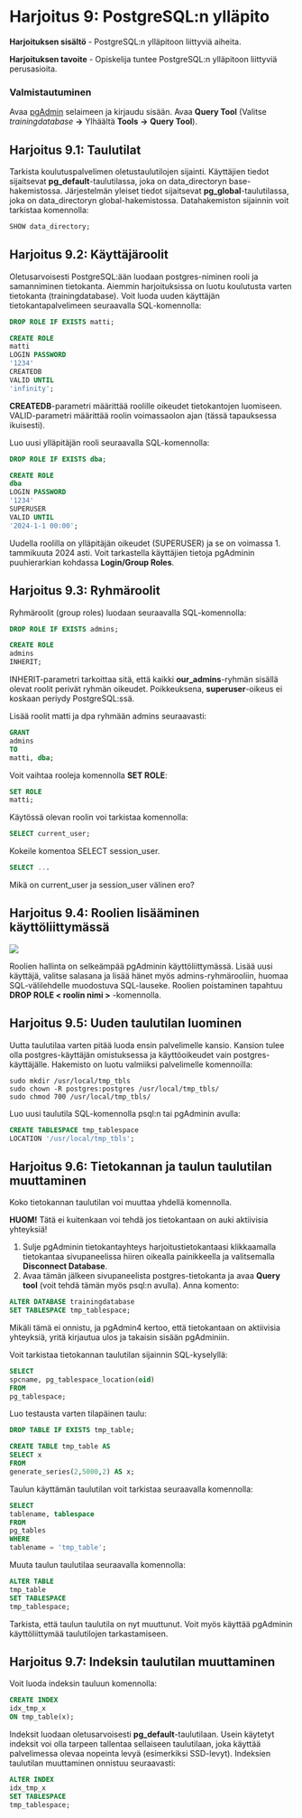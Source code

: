 # Harjoitus 9: PostgreSQL:n ylläpito

**Harjoituksen sisältö** - PostgreSQL:n ylläpitoon liittyviä aiheita.

**Harjoituksen tavoite** - Opiskelija tuntee PostgreSQL:n ylläpitoon liittyviä perusasioita.

### Valmistautuminen

Avaa [pgAdmin](/pgadmin) selaimeen ja kirjaudu sisään.  Avaa **Query Tool** (Valitse _trainingdatabase_ **->** Ylhäältä **Tools** **->** **Query Tool**).

## Harjoitus 9.1: Taulutilat

Tarkista koulutuspalvelimen oletustaulutilojen sijainti. Käyttäjien tiedot sijaitsevat **pg_default**-taulutilassa, joka on data_directoryn base-hakemistossa. Järjestelmän yleiset tiedot sijaitsevat **pg_global**-taulutilassa, joka on data_directoryn global-hakemistossa. Datahakemiston sijainnin voit tarkistaa komennolla:

:::code-box
```sql
SHOW data_directory;
```
:::

## Harjoitus 9.2: Käyttäjäroolit

Oletusarvoisesti PostgreSQL:ään luodaan postgres-niminen rooli ja samanniminen tietokanta. Aiemmin harjoituksissa on luotu koulutusta varten tietokanta (trainingdatabase). Voit luoda uuden käyttäjän tietokantapalvelimeen seuraavalla SQL-komennolla:

:::code-box
```sql
DROP ROLE IF EXISTS matti;

CREATE ROLE
matti
LOGIN PASSWORD
'1234'
CREATEDB
VALID UNTIL
'infinity';
```
:::

**CREATEDB**-parametri määrittää roolille oikeudet tietokantojen luomiseen. VALID-parametri määrittää roolin voimassaolon ajan (tässä tapauksessa ikuisesti).

Luo uusi ylläpitäjän rooli seuraavalla SQL-komennolla:

:::code-box
```sql
DROP ROLE IF EXISTS dba;

CREATE ROLE
dba
LOGIN PASSWORD
'1234'
SUPERUSER
VALID UNTIL
'2024-1-1 00:00';
```
:::

Uudella roolilla on ylläpitäjän oikeudet (SUPERUSER) ja se on voimassa 1. tammikuuta 2024 asti.
Voit tarkastella käyttäjien tietoja pgAdminin puuhierarkian kohdassa **Login/Group Roles**.

## Harjoitus 9.3: Ryhmäroolit

Ryhmäroolit (group roles) luodaan seuraavalla SQL-komennolla:

:::code-box
```sql
DROP ROLE IF EXISTS admins;

CREATE ROLE
admins
INHERIT;
```
:::

INHERIT-parametri tarkoittaa sitä, että kaikki **our_admins**-ryhmän sisällä olevat roolit perivät ryhmän oikeudet. Poikkeuksena, **superuser**-oikeus ei koskaan periydy PostgreSQL:ssä.

Lisää roolit matti ja dpa ryhmään admins seuraavasti:

:::code-box
```sql
GRANT
admins
TO
matti, dba;
```
:::

Voit vaihtaa rooleja komennolla **SET ROLE**:

:::code-box
```sql
SET ROLE
matti;
```
:::

Käytössä olevan roolin voi tarkistaa komennolla:

::: code-box
```sql
SELECT current_user;
```
:::

Kokeile komentoa SELECT session_user.

:::code-box
```sql
SELECT ...
```
:::

:::hint-box
Mikä on current_user ja session_user välinen ero?
:::

## Harjoitus 9.4: Roolien lisääminen käyttöliittymässä

![](img/pgadminrooli.png)

Roolien hallinta on selkeämpää pgAdminin käyttöliittymässä. Lisää uusi käyttäjä, valitse salasana ja lisää hänet myös admins-ryhmärooliin, huomaa SQL-välilehdelle muodostuva SQL-lauseke. Roolien poistaminen tapahtuu **DROP ROLE < roolin nimi >** -komennolla.

## Harjoitus 9.5: Uuden taulutilan luominen

Uutta taulutilaa varten pitää luoda ensin palvelimelle kansio. Kansion tulee olla postgres-käyttäjän omistuksessa ja käyttöoikeudet vain postgres-käyttäjälle. Hakemisto on luotu valmiiksi palvelimelle komennoilla:

```
sudo mkdir /usr/local/tmp_tbls
sudo chown -R postgres:postgres /usr/local/tmp_tbls/
sudo chmod 700 /usr/local/tmp_tbls/
```

Luo uusi taulutila SQL-komennolla psql:n tai pgAdminin avulla:

:::code-box
```sql
CREATE TABLESPACE tmp_tablespace
LOCATION '/usr/local/tmp_tbls';
```
:::

## Harjoitus 9.6: Tietokannan ja taulun taulutilan muuttaminen

Koko tietokannan taulutilan voi muuttaa yhdellä komennolla.

:::hint-box
**HUOM!** Tätä ei kuitenkaan voi tehdä jos tietokantaan on auki aktiivisia yhteyksiä!
:::

1. Sulje pgAdminin tietokantayhteys harjoitustietokantaasi klikkaamalla tietokantaa sivupaneelissa hiiren oikealla painikkeella ja valitsemalla **Disconnect Database**.
2. Avaa tämän jälkeen sivupaneelista postgres-tietokanta ja avaa **Query tool** (voit tehdä tämän myös psql:n avulla). Anna komento:

:::code-box
```sql
ALTER DATABASE trainingdatabase
SET TABLESPACE tmp_tablespace;
```
:::

:::hint-box
Mikäli tämä ei onnistu, ja pgAdmin4 kertoo, että tietokantaan on aktiivisia yhteyksiä, yritä kirjautua ulos ja takaisin sisään pgAdminiin.
:::

Voit tarkistaa tietokannan taulutilan sijainnin SQL-kyselyllä:

:::code-box
```sql
SELECT
spcname, pg_tablespace_location(oid)
FROM
pg_tablespace;
```
:::

Luo testausta varten tilapäinen taulu:

:::code-box
```sql
DROP TABLE IF EXISTS tmp_table;

CREATE TABLE tmp_table AS
SELECT x
FROM
generate_series(2,5000,2) AS x;
```
:::

Taulun käyttämän taulutilan voit tarkistaa seuraavalla komennolla:

:::code-box
```sql
SELECT
tablename, tablespace
FROM
pg_tables
WHERE
tablename = 'tmp_table';
```
:::

Muuta taulun taulutilaa seuraavalla komennolla:

:::code-box
```sql
ALTER TABLE
tmp_table
SET TABLESPACE
tmp_tablespace;
```
:::

Tarkista, että taulun taulutila on nyt muuttunut. Voit myös käyttää pgAdminin käyttöliittymää taulutilojen tarkastamiseen.

## Harjoitus 9.7: Indeksin taulutilan muuttaminen

Voit luoda indeksin tauluun komennolla:

:::code-box
```sql
CREATE INDEX
idx_tmp_x
ON tmp_table(x);
```
:::

Indeksit luodaan oletusarvoisesti **pg_default**-taulutilaan. Usein käytetyt indeksit voi olla tarpeen tallentaa sellaiseen taulutilaan, joka käyttää palvelimessa olevaa nopeinta levyä (esimerkiksi SSD-levyt). Indeksien taulutilan muuttaminen onnistuu seuraavasti:

:::code-box
```sql
ALTER INDEX
idx_tmp_x
SET TABLESPACE
tmp_tablespace;
```
:::

